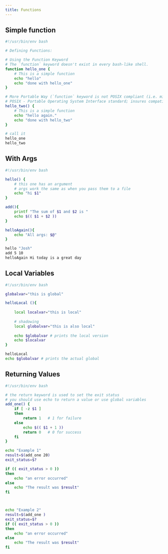 ```yaml
---
title: Functions
---
```



## Simple function

```bash
#!/usr/bin/env bash

# Defining Functions:

# Using the Function Keyword
# The `function` keyword doesn't exist in every bash-like shell.
function hello_one { 
    # This is a simple function 
    echo "hello" 
    echo "done with hello_one" 
}

# More Portable Way (`function` keyword is not POSIX compliant (i.e. might not work in other shells that are))
# POSIX - Portable Operating System Interface standard; insures compatibility between Unix-like systems.
hello_two() { 
    # This is a simple function 
    echo "hello again." 
    echo "done with hello_two" 
}

# call it
hello_one
hello_two
```

## With Args

```bash
#!/usr/bin/env bash

hello() {
    # this one has an argument
    # args work the same as when you pass them to a file
    echo "hi $1"
}

add(){
    printf "The sum of $1 and $2 is "
    echo $(( $1 + $2 ))
}

helloAgain(){
    echo "All args: $@"
}

hello "Josh"
add 5 10
helloAgain Hi today is a great day

```

## Local Variables

```bash
#!/usr/bin/env bash

globalvar="this is global"

helloLocal (){
    
    local localvar="this is local"
    
    # shadowing
    local globalvar="this is also local" 
    
    echo $globalvar # prints the local version
    echo $localvar
}

helloLocal
echo $globalvar # prints the actual global

```

## Returning Values

```bash
#!/usr/bin/env bash

# the return keyword is used to set the exit status
# you should use echo to return a value or use global variables
add_one() {
    if [ -z $1 ]
    then
        return 1   # 1 for failure
    else 
        echo $(( $1 + 1 ))
        return 0   # 0 for success
    fi
}

echo "Example 1"
result=$(add_one 20)
exit_status=$?

if (( exit_status > 0 ))
then
    echo "an error occurred"
else
    echo "The result was $result"
fi



echo "Example 2"
result=$(add_one )
exit_status=$?
if (( exit_status > 0 ))
then
    echo "an error occurred"
else
    echo "The result was $result"
fi

```